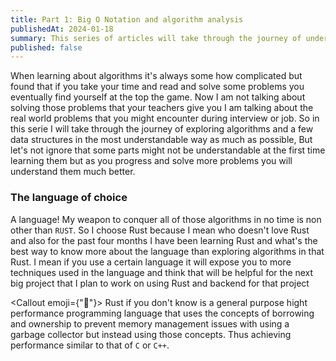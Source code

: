 ```yaml
---
title: Part 1: Big O Notation and algorithm analysis
publishedAt: 2024-01-18
summary: This series of articles will take through the journey of understanding algorithms like never before
published: false
---
```


When learning about algorithms it's always some how complicated but found that if you take your time and read and solve some problems
you eventually find yourself at the top the game. Now I am not talking about solving those problems that your teachers give you I am talking about the real
world problems that you might encounter during interview or job. So in this serie I will take through the journey of exploring algorithms and a few data structures
in the most understandable way as much as possible, But let's not ignore that some parts might not be understandable at the first time learning them
but as you progress and solve more problems you will understand them much better.

### The language of choice

A language! My weapon to conquer all of those algorithms in no time is non other than `RUST`. So I choose Rust
because I mean who doesn't love Rust and also for the past four months I have been learning Rust and what's the best
way to know more about the language than exploring algorithms in that Rust. I mean if you use a certain language it will expose you to more
techniques used in the language and think that will be helpful for the next big project that I plan to work on using Rust and backend for that project

<Callout emoji={"🧐"}>
  Rust if you don't know is a general purpose hight performance programming
  language that uses the concepts of borrowing and ownership to prevent memory
  management issues with using a garbage collector but instead using those
  concepts. Thus achieving performance similar to that of ``C`` or ``C++``.
</Callout>
